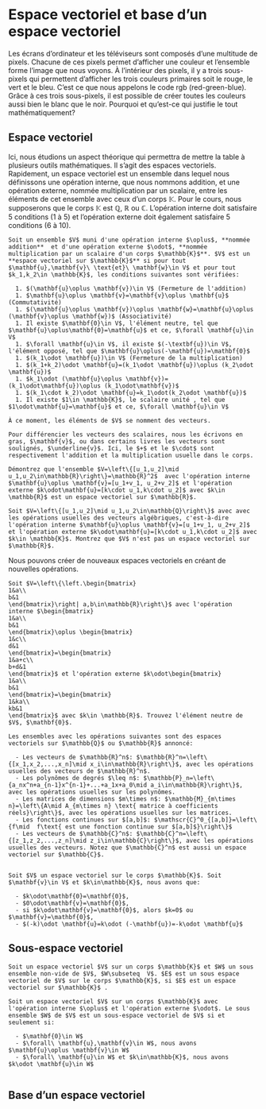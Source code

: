# Espace vectoriel et base d'un espace vectoriel {#espace-vectoriel}

Les écrans d'ordinateur et les téléviseurs sont composés d'une multitude de pixels. Chacune de ces pixels permet d'afficher une couleur et l'ensemble forme l'image que nous voyons. À l'intérieur des pixels, il y a trois sous-pixels qui permettent d'afficher les trois couleurs primaires soit le rouge, le vert et le bleu. C'est ce que nous appelons le code rgb (red-green-blue). Grâce à ces trois sous-pixels, il est possible de créer toutes les couleurs aussi bien le blanc que le noir. Pourquoi et qu'est-ce qui justifie le tout mathématiquement?

## Espace vectoriel

Ici, nous étudions un aspect théorique qui permettra de mettre la table à plusieurs outils mathématiques. Il s'agit des espaces vectoriels. Rapidement, un espace vectoriel est un ensemble dans lequel nous définissons une opération interne, que nous nommons addition, et une opération externe, nommée multiplication par un scalaire, entre les éléments de cet ensemble avec ceux d'un corps $\mathbb{K}$. Pour le cours, nous supposerons que le corps $\mathbb{K}$ est $\mathbb{Q}$, $\mathbb{R}$ ou  $\mathbb{C}$. L'opération interne doit satisfaire $5$ conditions (1 à 5) et l'opération externe doit également satisfaire $5$ conditions (6 à 10). 

```definition
Soit un ensemble $V$ muni d'une opération interne $\oplus$, **nommée addition**  et d'une opération externe $\odot$, **nommée multiplication par un scalaire d'un corps $\mathbb{K}$**. $V$ est un **espace vectoriel sur $\mathbb{K}$** si pour tout $\mathbf{u},\mathbf{v}\ \text{et}\ \mathbf{w}\in V$ et pour tout $k_1,k_2\in \mathbb{K}$, les conditions suivantes sont vérifiées:

  1. $(\mathbf{u}\oplus \mathbf{v})\in V$ (Fermeture de l'addition)
  1. $\mathbf{u}\oplus \mathbf{v}=\mathbf{v}\oplus \mathbf{u}$ (Commutativité)
  1. $(\mathbf{u}\oplus \mathbf{v})\oplus \mathbf{w}=\mathbf{u}\oplus (\mathbf{v}\oplus \mathbf{w})$ (Associativité)
  1. Il existe $\mathbf{0}\in V$, l'élément neutre, tel que $\mathbf{u}\oplus\mathbf{0}=\mathbf{u}$ et ce, $\forall \mathbf{u}\in V$
  1. $\forall \mathbf{u}\in V$, il existe $(-\textbf{u})\in V$, l'élément opposé, tel que $\mathbf{u}\oplus(-\mathbf{u})=\mathbf{0}$
  1. $(k_1\odot \mathbf{u})\in V$ (Fermeture de la multiplication)
  1. $(k_1+k_2)\odot \mathbf{u}=(k_1\odot \mathbf{u})\oplus (k_2\odot \mathbf{u})$ 
  1. $k_1\odot (\mathbf{u}\oplus \mathbf{v})=(k_1\odot\mathbf{u})\oplus (k_1\odot\mathbf{v})$
  1. $(k_1\cdot k_2)\odot \mathbf{u}=k_1\odot(k_2\odot \mathbf{u})$
  1. Il existe $1\in \mathbb{K}$, le scalaire unité , tel que $1\odot\mathbf{u}=\mathbf{u}$ et ce, $\forall \mathbf{u}\in V$

À ce moment, les éléments de $V$ se nomment des vecteurs.
```

```remark
Pour différencier les vecteurs des scalaires, nous les écrivons en gras, $\mathbf{v}$, ou dans certains livres les vecteurs sont soulignés, $\underline{v}$. Ici, le $+$ et le $\cdot$ sont respectivement l'addition et la multiplication usuelle dans le corps.
```

```example
Démontrez que l'ensemble $V=\left\{[u_1,u_2]\mid u_1,u_2\in\mathbb{R}\right\}=\mathbb{R}^2$  avec l'opération interne $\mathbf{u}\oplus \mathbf{v}=[u_1+v_1, u_2+v_2]$ et l'opération externe $k\odot\mathbf{u}=[k\cdot u_1,k\cdot u_2]$ avec $k\in \mathbb{R}$ est un espace vectoriel sur $\mathbb{R}$.
```

```example
Soit $V=\left\{[u_1,u_2]\mid u_1,u_2\in\mathbb{Q}\right\}$ avec avec les opérations usuelles des vecteurs algébriques, c'est-à-dire l'opération interne $\mathbf{u}\oplus \mathbf{v}=[u_1+v_1, u_2+v_2]$ et l'opération externe $k\odot\mathbf{u}=[k\cdot u_1,k\cdot u_2]$ avec $k\in \mathbb{K}$. Montrez que $V$ n'est pas un espace vectoriel sur $\mathbb{R}$. 
```

Nous pouvons créer de nouveaux espaces vectoriels en créant de nouvelles opérations.

```example
Soit $V=\left\{\left.\begin{bmatrix}
1&a\\
b&1
\end{bmatrix}\right| a,b\in\mathbb{R}\right\}$ avec l'opération interne $\begin{bmatrix}
1&a\\
b&1
\end{bmatrix}\oplus \begin{bmatrix}
1&c\\
d&1
\end{bmatrix}=\begin{bmatrix}
1&a+c\\
b+d&1
\end{bmatrix}$ et l'opération externe $k\odot\begin{bmatrix}
1&a\\
b&1
\end{bmatrix}=\begin{bmatrix}
1&ka\\
kb&1
\end{bmatrix}$ avec $k\in \mathbb{R}$. Trouvez l'élément neutre de $V$, $\mathbf{0}$.
```

```theorem
Les ensembles avec les opérations suivantes sont des espaces vectoriels sur $\mathbb{Q}$ ou $\mathbb{R}$ annoncé:
  
  - Les vecteurs de $\mathbb{R}^n$: $\mathbb{R}^n=\left\{[x_1,x_2,...,x_n]\mid x_i\in\mathbb{R}\right\}$, avec les opérations usuelles des vecteurs de $\mathbb{R}^n$.
  - Les polynômes de degrés $\leq n$: $\mathbb{P}_n=\left\{a_nx^n+a_{n-1}x^{n-1}+...+a_1x+a_0\mid a_i\in\mathbb{R}\right\}$, avec les opérations usuelles sur les polynômes.
  - Les matrices de dimensions $m\times n$: $\mathbb{M}_{m\times n}=\left\{A\mid A_{m\times n} \text{ matrice à coefficients réels}\right\}$, avec les opérations usuelles sur les matrices.
  - Les fonctions continues sur $[a,b]$: $\mathscr{C}^0_{[a,b]}=\left\{f\mid  f\text{ est une fonction continue sur $[a,b]$}\right\}$
  - Les vecteurs de $\mathbb{C}^n$: $\mathbb{C}^n=\left\{[z_1,z_2,...,z_n]\mid z_i\in\mathbb{C}\right\}$, avec les opérations usuelles des vecteurs. Notez que $\mathbb{C}^n$ est aussi un espace vectoriel sur $\mathbb{C}$.


```

```theorem
Soit $V$ un espace vectoriel sur le corps $\mathbb{K}$. Soit $\mathbf{v}\in V$ et $k\in\mathbb{K}$, nous avons que:

  - $k\odot\mathbf{0}=\mathbf{0}$,
  - $0\odot\mathbf{v}=\mathbf{0}$,
  - si $k\odot\mathbf{v}=\mathbf{0}$, alors $k=0$ ou $\mathbf{v}=\mathbf{0}$,
  - $(-k)\odot \mathbf{u}=k\odot (-\mathbf{u})=-k\odot \mathbf{u}$

```

## Sous-espace vectoriel

```definition
Soit un espace vectoriel $V$ sur un corps $\mathbb{K}$ et $W$ un sous ensemble non-vide de $V$, $W\subseteq  V$. $E$ est un sous espace vectoriel de $V$ sur le corps $\mathbb{K}$, si $E$ est un espace vectoriel sur $\mathbb{K}$ .
```

```theorem
Soit un espace vectoriel $V$ sur un corps $\mathbb{K}$ avec l'opération interne $\oplus$ et l'opération externe $\odot$. Le sous ensemble $W$ de $V$ est un sous-espace vectoriel de $V$ si et seulement si:

  - $\mathbf{0}\in W$
  - $\forall\ \mathbf{u},\mathbf{v}\in W$, nous avons $\mathbf{u}\oplus \mathbf{v}\in W$ 
  - $\forall\ \mathbf{u}\in W$ et $k\in\mathbb{K}$, nous avons  $k\odot \mathbf{u}\in W$


```

## Base d'un espace vectoriel



